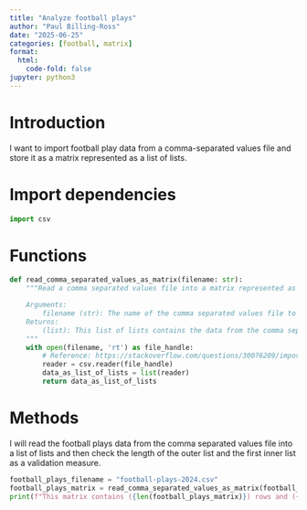 ```yaml
---
title: "Analyze football plays"
author: "Paul Billing-Ross"
date: "2025-06-25"
categories: [football, matrix]
format:
  html:
    code-fold: false
jupyter: python3
---
```


# Introduction
I want to import football play data from a comma-separated values file and store it as a matrix represented as a list of lists.

# Import dependencies
```python
import csv
```

# Functions
```python
def read_comma_separated_values_as_matrix(filename: str):
    """Read a comma separated values file into a matrix represented as a list of lists.

    Arguments:
        filename (str): The name of the comma separated values file to import.
    Returns:
        (list): This list of lists contains the data from the comma separated values file.
    """
    with open(filename, 'rt') as file_handle:
        # Reference: https://stackoverflow.com/questions/30076209/import-csv-file-into-a-matrix-array-in-python
        reader = csv.reader(file_handle)
        data_as_list_of_lists = list(reader)
        return data_as_list_of_lists     
```

# Methods
I will read the football plays data from the comma separated values file into a list of lists and then check the length of the outer list and the first inner list as a validation measure.
```python
football_plays_filename = "football-plays-2024.csv"
football_plays_matrix = read_comma_separated_values_as_matrix(football_plays_filename)
print(f"This matrix contains ({len(football_plays_matrix)}) rows and ({len(football_plays_matrix[0])}) columns.")
```

